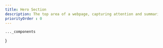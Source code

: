 ```yaml
---
title: Hero Section
description: The top area of a webpage, capturing attention and summarizing the site's purpose or product.
priorityOrder : 0
---
```



    ..._components
}

<BlockPreview
    title="SaaS 1"
    src="/blocks-preview/herosection/saas2"
    code={hero2Code}
    client:visible
/>

<BlockPreview
    title="SaaS 2"
    src="/blocks-preview/herosection/saas1"
    code={hero1Code}
    client:visible
/>